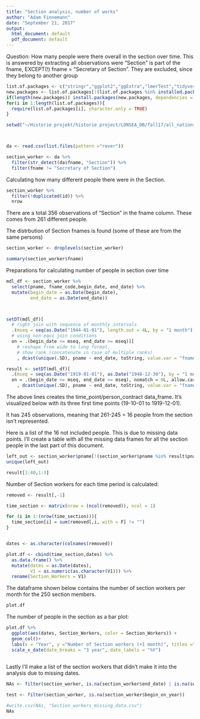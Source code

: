 ```yaml
---
title: "Section analysis, number of works"
author: "Adam Finnemann"
date: "September 21, 2017"
output:
  html_document: default
  pdf_document: default
---
```

Question: 
How many people were there overall in the section over time. This is answered by extracting all observations were "Section" is part of the fname, EXCEPT(!) fname = "Secretary of Section". They are excluded, since they belong to another group


```r

list.of.packages <- c("stringr","ggplot2","ggExtra","lmerTest","tidyverse", "zoo","lubridate", "data.table")
new.packages <- list.of.packages[!(list.of.packages %in% installed.packages()[,"Package"])]
if(length(new.packages)) install.packages(new.packages, dependencies = TRUE)
for(i in 1:length(list.of.packages)){
  require(list.of.packages[i], character.only = TRUE)
}

setwd("~/Historie projekt/historie project/LONSEA_DB/fall17/all_nations")



da <- read.csv(list.files(pattern ="rever"))

```

```r


section_worker <- da %>% 
  filter(str_detect(da$fname, "Section")) %>%  
  filter(fname != "Secretary of Section")


```


Calculating how many different people there were in the Section.
```r
section_worker %>% 
  filter(!duplicated(id)) %>% 
  nrow

```

  

There are a total 356 observations of "Section" in the fname column. These comes from 261 different people.

The distrbution of Section fnames is found (some of these are from the same persons)
```r
section_worker <- droplevels(section_worker)

summary(section_worker$fname)
```

Preparations for calculating number of people in section over time
```r

mdl_df <- section_worker %>% 
  select(pname, fname_code,begin_date, end_date) %>% 
  mutate(begin_date = as.Date(begin_date),
         end_date = as.Date(end_date))



setDT(mdl_df)[
  # right join with sequence of monthly intervals
  .(mseq = seq(as.Date("1944-01-01"), length.out = 4L, by = "1 month")), 
  # using non-equi join conditions
  on = .(begin_date <= mseq, end_date >= mseq)][
    # reshape from wide to long format,
    # show rank (concatenate in case of multiple ranks)
    , dcast(unique(.SD), pname ~ end_date, toString, value.var = "fname_code")]

result <- setDT(mdl_df)[
  .(mseq = seq(as.Date("1919-01-01"), as.Date("1948-12-30"), by = "1 month")), 
  on = .(begin_date <= mseq, end_date >= mseq), nomatch = 0L, allow.cartesian = TRUE][
    , dcast(unique(.SD), pname ~ end_date, toString, value.var = "fname_code")]

```

The above lines creates the time_point/person_contract data_frame. It's visualized below with its three first time points (19-10-01 to 1919-12-01).

It has 245 observations, meaning that 261-245 = 16 people from the section isn't represented.


Here is a list of the 16 not included people. This is due to missing data points.
I'll create a table with all the missing data frames for all the section people in the last part of this document.
```r
left_out <- section_worker$pname[!(section_worker$pname %in% result$pname)]
unique(left_out)

```





```r
result[1:40,1:3]
```
Number of Section workers for each time period is calculated:
```r


removed <- result[,-1]

time_section <- matrix(nrow = (ncol(removed)), ncol = 1)

for (i in 1:(nrow(time_section))){
  time_section[i] = sum(removed[,i, with = F] != "")
}


dates <- as.character(colnames(removed))

plot.df <- cbind(time_section,dates) %>% 
  as.data.frame() %>% 
  mutate(dates = as.Date(dates),
         V1 = as.numeric(as.character(V1))) %>% 
  rename(Section_Workers = V1)


```

The dataframe shown below contains the number of section workers per month for the 250 section members.
```r
plot.df
```

The number of people in the section as a bar plot:
```r
plot.df %>% 
  ggplot(aes(dates, Section_Workers, color = Section_Workers)) +
  geom_col()+
  labs(x = "Year", y ="Number of Section workers (+1 month)", titles ="Number of people in LoN Section (+1 Month)")+
  scale_x_date(date_breaks = "3 year", date_labels = "%Y")
  


```

Lastly I'll make a list of the section workers that didn't make it into the analysis due to missing dates. 
```r
NAs <- filter(section_worker, is.na(section_worker$end_date) | is.na(section_worker$begin_date) | is.na(section_worker$born_on_year)) %>% select(pname, fname, begin_on_day, begin_on_month,begin_on_year, end_on_day,end_on_month, end_on_year, born_on_year )

test <- filter(section_worker, is.na(section_worker$begin_on_year))

#write.csv(NAs, "Section_workers_missing_data.csv")
NAs

```

